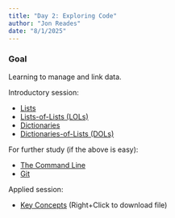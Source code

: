 ```yaml
---
title: "Day 2: Exploring Code"
author: "Jon Reades"
date: "8/1/2025"
---
```


::: {.callout-tip}

### Goal

Learning to manage and link data.

::: 
 
Introductory session:

- [Lists](../lectures/3.1-Lists.qmd)
- [Lists-of-Lists (LOLs)](../lectures/3.2-LOLs.qmd)
- [Dictionaries](../lectures/3.3-Dictionaries.qmd)
- [Dictionaries-of-Lists (DOLs)](../lectures/3.4-DOLs_to_Data.qmd)

For further study (if the above is easy):

- [The Command Line](../lectures/3.5-The_Command_Line.qmd)
- [Git](../lectures/3.6-Git.qmd)

Applied session:

- [Key Concepts](../practicals/Key_Concepts.ipynb) (Right+Click to download file)
 

